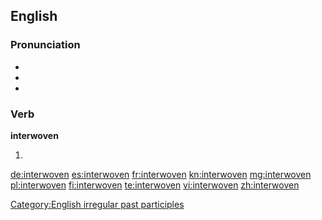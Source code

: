 ==English==

===Pronunciation===
* {{IPA|/ˈɪntərwovən/}}
* {{audio|en-us-interwoven.ogg|Audio (US)}}
* {{rhymes|əʊvən}}

===Verb===
'''interwoven'''

# {{past participle of|interweave}}

[[Category:English irregular past participles]]

[[de:interwoven]]
[[es:interwoven]]
[[fr:interwoven]]
[[kn:interwoven]]
[[mg:interwoven]]
[[pl:interwoven]]
[[fi:interwoven]]
[[te:interwoven]]
[[vi:interwoven]]
[[zh:interwoven]]